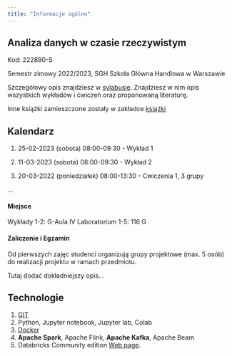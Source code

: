 ```yaml
---
title: "Informacje ogólne"
---
```


## Analiza danych w czasie rzeczywistym

Kod: 222890-S

Semestr zimowy 2022/2023,
SGH Szkoła Główna Handlowa w Warszawie

Szczegółowy opis znajdziesz w [sylabusie](/RTA_2023/sylabus).
Znajdziesz w nim opis wszystkich wykładów i ćwiczeń oraz proponowaną literaturę.

Inne książki zamieszczone zostały w zakładce [książki](/RTA_2023/ksiazki)

## Kalendarz

1. 25-02-2023 (sobota) 08:00-09:30 - Wykład 1
2. 11-03-2023 (sobota) 08:00-09:30 - Wykład 2

3. 20-03-2022 (poniedziałek) 08:00-13:30 - Cwiczenia 1, 3 grupy


...

#### Miejsce

Wykłady 1-2: G-Aula IV
Laboratorium 1-5: 116 G

#### Zaliczenie i Egzamin

Od pierwszych zajęc studenci organizują grupy projektowe (max. 5 osób) do realizacji projektu w ramach przedmiotu.

Tutaj dodać dokładniejszy opis...

## Technologie

1. [GIT](https://sebkaz-teaching.github.io/RTA_2023/GIT/)
2. Python, Jupyter notebook, Jupyter lab, Colab
3. [Docker](https://sebkaz-teaching.github.io/RTA_2023/Docker/)
4. **Apache Spark**, Apache Flink, **Apache Kafka**, Apache Beam
5. Databricks Community edition [Web page](https://community.cloud.databricks.com/login.html).
